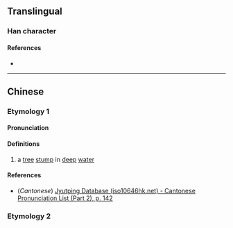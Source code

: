 {{character info}}
==Translingual==

===Han character===
{{Han char|rn=85|rad=水|as=09|sn=12|four=35163|canj=EQKA|ids=⿰氵春}}

====References====
* {{Han ref|kx=0639.050|dkj=17899|hdz=31666.100|uh=6E77|ud=28279|bh=DA50|bd=55888}}

----

==Chinese==
{{zh-forms}}

===Etymology 1===

====Pronunciation====
{{zh-pron
|m=zhuāng
|c=zong1
|mc=
|oc=
|ma=
|cat=n
}}

====Definitions====
{{zh-hanzi}}

# a [[tree]] [[stump]] in [[deep]] [[water]]

====References====
* (''Cantonese'') [http://www.iso10646hk.net/jp/document/download.jsp Jyutping Database (iso10646hk.net) - Cantonese Pronunciation List (Part 2), p. 142]

===Etymology 2===
{{zh-see|渾|a}}